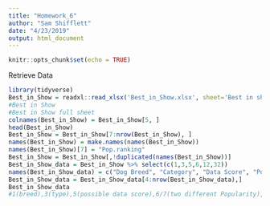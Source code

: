 ```yaml
---
title: "Homework_6"
author: "Sam Shifflett"
date: "4/23/2019"
output: html_document
---
```


```r
knitr::opts_chunk$set(echo = TRUE)
```


Retrieve Data
```r
library(tidyverse)
Best_in_Show = readxl::read_xlsx('Best_in_Show.xlsx', sheet='Best in show full sheet')
#Best in Show
#Best in Show full sheet
colnames(Best_in_Show) = Best_in_Show[5, ] 
head(Best_in_Show)
Best_in_Show = Best_in_Show[7:nrow(Best_in_Show), ]
names(Best_in_Show) = make.names(names(Best_in_Show))
names(Best_in_Show)[7] = "Pop.ranking"
Best_in_Show = Best_in_Show[,!duplicated(names(Best_in_Show))]
Best_in_Show_data = Best_in_Show %>% select(c(1,3,5,6,12,32))
names(Best_in_Show_data) = c("Dog Breed", "Category", "Data Score", "Popularity", "Intelligence", "Size")
Best_in_Show_data = Best_in_Show_data[4:nrow(Best_in_Show_data),]
Best_in_Show_data
#1(breed),3(type),5(possible data score),6/7(two different Popularity),12(intelligence),26(dataScore),32(Size)
```